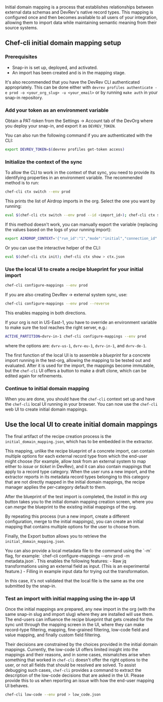 
Initial domain mapping is a process that establishes relationships between 
external data schemas and DevRev's native record types. This mapping is configured
once and then becomes available to all users of your integration,
allowing them to import data while maintaining semantic meaning from their source systems.

## Chef-cli initial domain mapping setup

### Prerequisites

- Snap-in is set up, deployed, and activated.
- An import has been created and is in the mapping stage.

It's also recommended that you have the DevRev CLI authenticated appropriately. 
This can be done either with `devrev profiles authenticate -e prod -o <your_org_slug> -u <your_email>` 
or by running `make auth` in your snap-in repository.

<Steps>

### Add your token as an environment variable
   
Obtain a PAT-token from the Settings -> Account tab of the DevOrg where you deploy your snap-in, 
and export it as `DEVREV_TOKEN`. 

You can also run the following command if you are authenticated with the CLI:
```bash
export DEVREV_TOKEN=$(devrev profiles get-token access)
```

### Initialize the context of the sync

To allow the CLI to work in the context of that sync, you need to provide its identifying properties in an environment variable.
The recommended method is to run:

```bash
chef-cli ctx switch --env prod
```

This prints the list of Airdrop imports in the org. Select the one you want by running:
```bash
eval $(chef-cli ctx switch --env prod --id <import_id>); chef-cli ctx show
```

If this method doesn't work, you can manually export the variable (replacing the values based on the logs of your running import):

```bash
export AIRDROP_CONTEXT='{"run_id":"1","mode":"initial","connection_id":"x","migration_unit_id":"1234","dev_org_id":"DEV-XXXX","dev_user_id":"DEVU-1","source_id":"07-16","source_type":"ADaaS","source_unit_id":"x","source_unit_name":"x","import_slug":"x","snap_in_slug":"x"}'
```

Or you can use the interactive helper of the CLI:

```bash
eval $(chef-cli ctx init); chef-cli ctx show > ctx.json
```

### Use the local UI to create a recipe blueprint for your initial import

```bash
chef-cli configure-mappings --env prod
```

If you are also creating DevRev -> external system sync, use:
```bash
chef-cli configure-mappings --env prod --reverse
```
This enables mapping in both directions.

If your org is not in US-East-1, you have to override an environment variable to make sure the tool reaches the right server, e.g.:

```bash
ACTIVE_PARTITION=dvrv-in-1 chef-cli configure-mappings --env prod
```

where the options are: `dvrv-us-1`, `dvrv-eu-1`, `dvrv-in-1`, and `dvrv-de-1`.

The first function of the local UI is to assemble a *blueprint* for a concrete import running in the test-org, allowing the mapping to be tested out and evaluated.
After it is used for the import, the mappings become immutable, but the `chef-cli` UI offers a button to make a draft clone, which can be edited again for refinements.

### Continue to initial domain mapping

When you are done, you should have the `chef-cli` context set up and have the `chef-cli` local UI running in your browser.
You can now use the `chef-cli` web UI to create initial domain mappings.

</Steps>

## Use the local UI to create initial domain mappings

The final artifact of the recipe creation process is the `initial_domain_mapping.json`, which has to be embedded in the extractor.

This mapping, unlike the recipe blueprint of a concrete import, can contain multiple options for each external record type from which the end-user might choose (for example, allow *task* from an external system to map either to *issue* or *ticket* in DevRev), and it can also contain mappings that apply to a record type category. When the user runs a new import, and the extractor reports in its metadata record types belonging to this category that are not directly mapped in the initial domain mappings, the recipe manager applies the per-category default to them.

After the blueprint of the test import is completed, the *Install in this org* button takes you to the initial domain mapping creation screen, where you can *merge* the blueprint to the existing initial mappings of the org.

By repeating this process (run a new import, create a different configuration, merge to the initial mappings), you can create an initial mapping that contains multiple options for the user to choose from.

Finally, the Export button allows you to retrieve the `initial_domain_mapping.json`.

<Tip>
You can also provide a local metadata file to the command using the `-m` flag, for example: `chef-cli configure-mappings --env prod -m metadata.json`. 
This enables the following features:
- Raw jq transformations using an external field as input. (This is an experimental feature.)
- Filling in example input data for trying out the transformation.

In this case, it's not validated that the local file is the same as the one submitted by the snap-in.
</Tip>

### Test an import with initial mapping using the in-app UI

Once the initial mappings are prepared, any new import in the org (with the same snap-in slug and import slug) where they are installed will use them. The end-users can influence the recipe blueprint that gets created for the sync unit through the mapping screen in the UI, where they can make record-type filtering, mapping, fine-grained filtering, low-code field and value mapping, and finally custom field filtering.

Their decisions are constrained by the choices provided in the initial domain mappings. Currently, the low-code UI offers limited insight into the mappings and their reasons, and in some cases, mismatches arise when something that worked in `chef-cli` doesn't offer the right options to the user, or not all fields that should be resolved are solved. To assist debugging such cases, `chef-cli` provides a command to extract the description of the low-code decisions that are asked in the UI. Please provide this to us when reporting an issue with how the end-user mapping UI behaves.

```bash
chef-cli low-code --env prod > low_code.json
```
